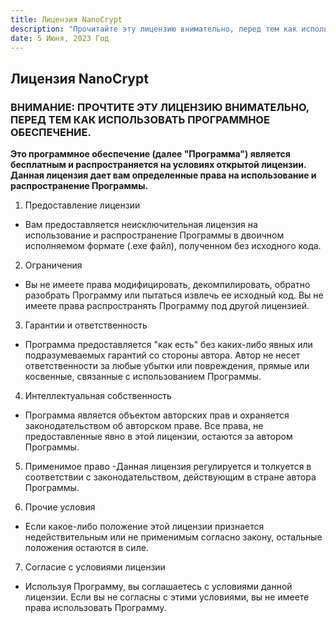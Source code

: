 ```yaml
---
title: Лицензия NanoCrypt
description: "Прочитайте эту лицензию внимательно, перед тем как использовать данное программное обеспечение."
date: 5 Июня, 2023 Год
---
```


## Лицензия NanoCrypt

### ВНИМАНИЕ: ПРОЧТИТЕ ЭТУ ЛИЦЕНЗИЮ ВНИМАТЕЛЬНО, ПЕРЕД ТЕМ КАК ИСПОЛЬЗОВАТЬ ПРОГРАММНОЕ ОБЕСПЕЧЕНИЕ.

**Это программное обеспечение (далее "Программа") является бесплатным и распространяется на условиях открытой лицензии. Данная лицензия дает вам определенные права на использование и распространение Программы.**

1. Предоставление лицензии
  - Вам предоставляется неисключительная лицензия на использование и распространение Программы в двоичном исполняемом формате (.exe файл), полученном без исходного кода.

2. Ограничения
  - Вы не имеете права модифицировать, декомпилировать, обратно разобрать Программу или пытаться извлечь ее исходный код. Вы не имеете права распространять Программу под другой лицензией.

3. Гарантии и ответственность
  - Программа предоставляется "как есть" без каких-либо явных или подразумеваемых гарантий со стороны автора. Автор не несет ответственности за любые убытки или повреждения, прямые или косвенные, связанные с использованием Программы.

4. Интеллектуальная собственность
  - Программа является объектом авторских прав и охраняется законодательством об авторском праве. Все права, не предоставленные явно в этой лицензии, остаются за автором Программы.

5. Применимое право
  -Данная лицензия регулируется и толкуется в соответствии с законодательством, действующим в стране автора Программы.

6. Прочие условия
  - Если какое-либо положение этой лицензии признается недействительным или не применимым согласно закону, остальные положения остаются в силе.

7. Согласие с условиями лицензии
  - Используя Программу, вы соглашаетесь с условиями данной лицензии. Если вы не согласны с этими условиями, вы не имеете права использовать Программу.
